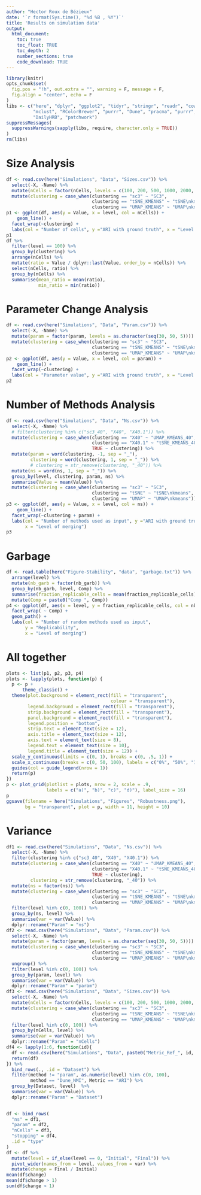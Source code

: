 ```yaml
---
author: "Hector Roux de Bézieux"
date: '`r format(Sys.time(), "%d %B , %Y")`'
title: 'Results on simulation data'
output:
  html_document:
    toc: true
    toc_float: TRUE
    toc_depth: 2
    number_sections: true
    code_download: TRUE
---
```


```r
library(knitr)
opts_chunk$set(
  fig.pos = "!h", out.extra = "", warning = F, message = F,
  fig.align = "center", echo = F
)
libs <- c("here", "dplyr", "ggplot2", "tidyr", "stringr", "readr", "cowplot",
          "mclust", "RColorBrewer", "purrr", "Dune", "pracma", "purrr",
          "DailyHRB", "patchwork")
suppressMessages(
  suppressWarnings(sapply(libs, require, character.only = TRUE))
)
rm(libs)
```

# Size Analysis

```r
df <- read.csv(here("Simulations", "Data", "Sizes.csv")) %>%
  select(-X, -Name) %>% 
  mutate(nCells = factor(nCells, levels = c(100, 200, 500, 1000, 2000, 5000))) %>%
  mutate(clustering = case_when(clustering == "sc3" ~ "SC3",
                                clustering == "tSNE_KMEANS" ~ "tSNE\nkmeans",
                                clustering == "UMAP_KMEANS" ~ "UMAP\nkmeans"))
p1 <- ggplot(df, aes(y = Value, x = level, col = nCells)) +
    geom_line() +
  facet_wrap(~clustering) +
  labs(col = "Number of cells", y ="ARI with ground truth", x = "Level of merging")
p1
df %>%
  filter(level == 100) %>%
  group_by(clustering) %>%
  arrange(nCells) %>%
  mutate(ratio = Value / dplyr::last(Value, order_by = nCells)) %>%
  select(nCells, ratio) %>%
  group_by(nCells) %>%
  summarise(mean_ratio = mean(ratio),
            min_ratio = min(ratio))
```

# Parameter Change Analysis

```r
df <- read.csv(here("Simulations", "Data", "Param.csv")) %>%
  select(-X, -Name) %>% 
  mutate(param = factor(param, levels = as.character(seq(30, 50, 5)))) %>%
  mutate(clustering = case_when(clustering == "sc3" ~ "SC3",
                                clustering == "tSNE_KMEANS" ~ "tSNE\nkmeans",
                                clustering == "UMAP_KMEANS" ~ "UMAP\nkmeans"))
p2 <- ggplot(df, aes(y = Value, x = level, col = param)) +
    geom_line() +
  facet_wrap(~clustering) +
  labs(col = "Parameter value", y ="ARI with ground truth", x = "Level of merging")
p2
```

# Number of Methods Analysis

```r
df <- read.csv(here("Simulations", "Data", "Ns.csv")) %>%
  select(-X, -Name) %>% 
  # filter(clustering %in% c("sc3_40", "X40", "X40.1")) %>%
  mutate(clustering = case_when(clustering == "X40" ~ "UMAP_KMEANS_40",
                                clustering == "X40.1" ~ "tSNE_KMEANS_40",
                                TRUE ~ clustering)) %>%
  mutate(param = word(clustering, -1, sep = "_"),
         clustering = word(clustering, 1, sep = "_")) %>%
         # clustering = str_remove(clustering, "_40")) %>%
  mutate(ns = word(ns, 1, sep = "_")) %>%
  group_by(level, clustering, param, ns) %>%
  summarise(Value = mean(Value)) %>%
  mutate(clustering = case_when(clustering == "sc3" ~ "SC3",
                                clustering == "tSNE" ~ "tSNE\nkmeans",
                                clustering == "UMAP" ~ "UMAP\nkmeans"))
p3 <- ggplot(df, aes(y = Value, x = level, col = ns)) +
    geom_line() +
  facet_wrap(~clustering + param) +
  labs(col = "Number of methods used as input", y ="ARI with ground truth",
       x = "Level of merging")
p3
```

# Garbage 

```r
df <- read.table(here("Figure-Stability", "data", "garbage.txt")) %>%
  arrange(level) %>%
  mutate(nb_garb = factor(nb_garb)) %>%
  group_by(nb_garb, level, Comp) %>%
  summarise(fraction_replicable_cells = mean(fraction_replicable_cells)) %>%
  mutate(Comp = paste0("Comp ", Comp))
p4 <- ggplot(df, aes(x = level, y = fraction_replicable_cells, col = nb_garb)) +
  facet_wrap( ~ Comp) +
  geom_path() +
  labs(col = "Number of random methods used as input",
       y = "Replicability",
       x = "Level of merging")
```

# All together

```r
plots <- list(p1, p2, p3, p4)
plots <- lapply(plots, function(p) {
  p <- p + 
      theme_classic() +
  theme(plot.background = element_rect(fill = "transparent",
                                       colour = "transparent"),
        legend.background = element_rect(fill = "transparent"),
        strip.background = element_rect(fill = "transparent"),
        panel.background = element_rect(fill = "transparent"),
        legend.position = "bottom",
        strip.text = element_text(size = 12),
        axis.title = element_text(size = 12),
        axis.text = element_text(size = 8),
        legend.text = element_text(size = 10),
        legend.title = element_text(size = 12)) +
  scale_y_continuous(limits = c(0, 1), breaks = c(0, .5, 1)) +
  scale_x_continuous(breaks = c(0, 50, 100), labels = c("0%", "50%", "100%")) +
  guides(col = guide_legend(nrow = 1))
  return(p)
})
p <- plot_grid(plotlist = plots, nrow = 2, scale = .9,
               labels = c("a)", "b)", "c)", "d)"), label_size = 16)
p
ggsave(filename = here("Simulations", "Figures", "Robustness.png"),
       bg = "transparent", plot = p, width = 11, height = 10)
```


# Variance

```r
df1 <- read.csv(here("Simulations", "Data", "Ns.csv")) %>%
  select(-X, -Name) %>% 
  filter(clustering %in% c("sc3_40", "X40", "X40.1")) %>%
  mutate(clustering = case_when(clustering == "X40" ~ "UMAP_KMEANS_40",
                                clustering == "X40.1" ~ "tSNE_KMEANS_40",
                                TRUE ~ clustering),
         clustering = str_remove(clustering, "_40")) %>%
  mutate(ns = factor(ns)) %>%
  mutate(clustering = case_when(clustering == "sc3" ~ "SC3",
                                clustering == "tSNE_KMEANS" ~ "tSNE\nkmeans",
                                clustering == "UMAP_KMEANS" ~ "UMAP\nkmeans")) %>%
  filter(level %in% c(0, 100)) %>%
  group_by(ns, level) %>%
  summarise(var = var(Value)) %>%
  dplyr::rename("Param" = "ns")
df2 <- read.csv(here("Simulations", "Data", "Param.csv")) %>%
  select(-X, -Name) %>% 
  mutate(param = factor(param, levels = as.character(seq(30, 50, 5)))) %>%
  mutate(clustering = case_when(clustering == "sc3" ~ "SC3",
                                clustering == "tSNE_KMEANS" ~ "tSNE\nkmeans",
                                clustering == "UMAP_KMEANS" ~ "UMAP\nkmeans")) %>%
  ungroup() %>%
  filter(level %in% c(0, 100)) %>%
  group_by(param, level) %>%
  summarise(var = var(Value)) %>%
  dplyr::rename("Param" = "param")
df3 <- read.csv(here("Simulations", "Data", "Sizes.csv")) %>%
  select(-X, -Name) %>% 
  mutate(nCells = factor(nCells, levels = c(100, 200, 500, 1000, 2000, 5000))) %>%
  mutate(clustering = case_when(clustering == "sc3" ~ "SC3",
                                clustering == "tSNE_KMEANS" ~ "tSNE\nkmeans",
                                clustering == "UMAP_KMEANS" ~ "UMAP\nkmeans")) %>%
  filter(level %in% c(0, 100)) %>%
  group_by(nCells, level) %>%
  summarise(var = var(Value)) %>%
  dplyr::rename("Param" = "nCells")
df4 <- lapply(1:6, function(id){
  df <- read.csv(here("Simulations", "Data", paste0("Metric_Ref_", id, ".csv")))
  return(df)
}) %>% 
  bind_rows(., .id = "Dataset") %>%
  filter(method != "param", as.numeric(level) %in% c(0, 100),
         method == "Dune_NMI", Metric == "ARI") %>%
  group_by(Dataset, level)  %>%
  summarise(var = var(Value)) %>%
  dplyr::rename("Param" = "Dataset")
  

df <- bind_rows(
  "ns" = df1,
  "param" = df2,
  "nCells" = df3,
  "stopping" = df4,
  .id = "type"
)
df <- df %>% 
  mutate(level = if_else(level == 0, "Initial", "Final")) %>%
  pivot_wider(names_from = level, values_from = var) %>%
  mutate(change = Final / Initial)
mean(df$change)
mean(df$change > 1)
sum(df$change > 1)
```